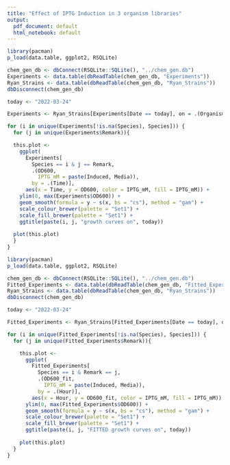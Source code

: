 ```yaml
---
title: "Effect of IPTG Induction in 3 organism libraries"
output:
  pdf_document: default
  html_notebook: default
---
```

```r
library(pacman)
p_load(data.table, ggplot2, RSQLite)

chem_gen_db <- dbConnect(RSQLite::SQLite(), "../chem_gen.db")
Experiments <- data.table(dbReadTable(chem_gen_db, "Experiments"))
Ryan_Strains <- data.table(dbReadTable(chem_gen_db, "Ryan_Strains"))
dbDisconnect(chem_gen_db)

today <- "2022-03-24"

Experiments <- Ryan_Strains[Experiments[Date == today], on = .(Organism)]

for (i in unique(Experiments[!is.na(Species), Species])) {
  for (j in unique(Experiments$Remark)){

  this.plot <- 
    ggplot(
      Experiments[
        Species == i & j == Remark, 
        .(OD600,
          IPTG_mM = paste(Induced, Media)), 
        by = .(Time)],
      aes(x = Time, y = OD600, color = IPTG_mM, fill = IPTG_mM)) +
    ylim(0, max(Experiments$OD600)) +
    geom_smooth(formula = y ~ s(x, bs = "cs"), method = "gam") +
    scale_colour_brewer(palette = "Set1") +
    scale_fill_brewer(palette = "Set1") +
    ggtitle(paste(i, j, "growth curves on", today))
  
  plot(this.plot)
  }
}
```
```r
library(pacman)
p_load(data.table, ggplot2, RSQLite)

chem_gen_db <- dbConnect(RSQLite::SQLite(), "../chem_gen.db")
Fitted_Experiments <- data.table(dbReadTable(chem_gen_db, "Fitted_Experiments"))
Ryan_Strains <- data.table(dbReadTable(chem_gen_db, "Ryan_Strains"))
dbDisconnect(chem_gen_db)

today <- "2022-03-24"

Fitted_Experiments <- Ryan_Strains[Fitted_Experiments[Date == today], on = .(Organism)]

for (i in unique(Fitted_Experiments[!is.na(Species), Species])) {
  for (j in unique(Fitted_Experiments$Remark)){

    this.plot <- 
      ggplot(
        Fitted_Experiments[
          Species == i & Remark == j, 
          .(OD600_fit,
            IPTG_mM = paste(Induced, Media)), 
          by = .(Hour)],
        aes(x = Hour, y = OD600_fit, color = IPTG_mM, fill = IPTG_mM)) +
      ylim(0, max(Fitted_Experiments$OD600)) +
      geom_smooth(formula = y ~ s(x, bs = "cs"), method = "gam") +
      scale_colour_brewer(palette = "Set1") +
      scale_fill_brewer(palette = "Set1") +
      ggtitle(paste(i, j, "FITTED growth curves on", today))
    
    plot(this.plot)
  }
}
```
